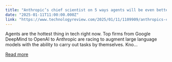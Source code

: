```yaml
---
title: "Anthropic’s chief scientist on 5 ways agents will be even better in 2025"
date: "2025-01-11T11:00:00.000Z"
link: "https://www.technologyreview.com/2025/01/11/1109909/anthropics-chief-scientist-on-5-ways-agents-will-be-even-better-in-2025/"
---
```


Agents are the hottest thing in tech right now. Top firms from Google DeepMind to OpenAI to Anthropic are racing to augment large language models with the ability to carry out tasks by themselves. Kno...

[Read more](https://www.technologyreview.com/2025/01/11/1109909/anthropics-chief-scientist-on-5-ways-agents-will-be-even-better-in-2025/)
